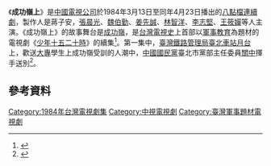 {{影集資訊
| 名稱     = 成功嶺上
| 英文名稱 = 
| 別名     = 
| 圖片     = 
| 圖說     = 
| 類型     = [[連續劇|連續劇]]
| 原創者   = 
| 每集長   = 60分鐘（含[[廣告|廣告]]）
| 編劇     = 陸君強
| 導演     = 
| 演出     = 張晨光、魏伯勤、姜先誠、林智洋、李志堅、王筱嬋
| 主題曲   = 成功嶺上
| 作詞=[[何坦|何坦]]
| 作曲=[[駱明道|駱明道]]
| 演唱=[[金佩姍|金佩姍]]
| 片尾曲   = 
| 作詞2=
| 作曲2=
| 演唱2=
| 拍攝地   = 
| 執行製作 = 
| 監製     = 
| 製作人   = 蔣子安
| 製作公司 = [[中國電視公司|中國電視公司]]節目部
| 國家     = {{ROC-TW}}
| 視訊制式 = [[NTSC制式|NTSC制式]]
| 頻道     = [[中國電視公司|中國電視公司]]
| 播出國家 = {{TWN}}
| 開始     = 1984年3月13日
| 結束     = 1984年4月23日
| 晚於     = 
| 早於     = 
| 集數     = 
| 官方網站 = 
| imdb_id   = 
| tv_com_id = 
}}
《'''成功嶺上'''》是[[中國電視公司|中國電視公司]]於1984年3月13日至同年4月23日播出的[[八點檔|八點檔]][[連續劇|連續劇]]，製作人是蔣子安，[[張晨光|張晨光]]、[[魏伯勤|魏伯勤]]、[[姜先誠|姜先誠]]、[[林智洋|林智洋]]、[[李志堅|李志堅]]、[[王筱嬋|王筱嬋]]等人主演。《成功嶺上》的故事舞台是[[成功嶺|成功嶺]]，是[[台灣電視史|台灣電視史]]上首部以[[軍事教育|軍事教育]]為題材的電視劇《[[少年十五二十時|少年十五二十時]]》的續集<ref>{{Cite news|url=|author=駱凡|title=「少年十五二十時」受歡迎 中視將推出續篇「成功嶺上」|magazine=《電視周刊》第1098期|publisher=[[台視文化公司|台視文化公司]]|date=1983-10-23|accessdate=2016-01-26|language=zh-tw|pages=80－81}}</ref>。第一集中，[[臺灣鐵路管理局|臺灣鐵路管理局]][[臺北車站|臺北車站]][[月台|月台]]上，歡送[[大專|大專]]學生上成功嶺受訓的人潮中，[[中國國民黨|中國國民黨]]臺北市黨部主任委員[[關中_(中華民國)|關中]]揮手送別<ref>{{Cite news|url=|author=尤莉|title=【中視消息】成功嶺上 鏡頭清新|magazine=《[[華視綜合週刊|華視綜合週刊]]》第649期|publisher=華視綜合週刊社|date=1984-03-26|accessdate=2022-04-25|language=zh-tw|pages=44－45}}</ref>。

==參考資料==
{{Reflist}}

{{中視八點檔}}
[[Category:1984年台灣電視劇集|Category:1984年台灣電視劇集]]
[[Category:中視電視劇|Category:中視電視劇]]
[[Category:臺灣軍事題材電視劇|Category:臺灣軍事題材電視劇]]